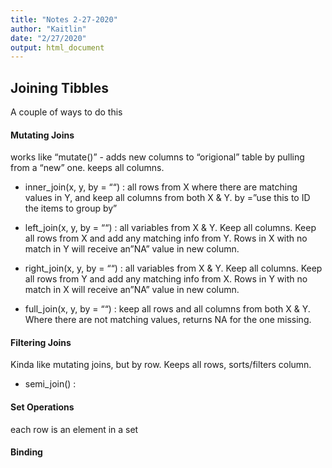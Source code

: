 ```yaml
---
title: "Notes 2-27-2020"
author: "Kaitlin"
date: "2/27/2020"
output: html_document
---
```

## Joining Tibbles

A couple of ways to do this
 
#### Mutating Joins 
works like "mutate()" - adds new columns to "origional" table by pulling from a "new" one. keeps all columns.

- inner_join(x, y, by = "") : all rows from X where there are matching values in Y, and keep all columns from both X & Y. by = "use this to ID the items to group by"

- left_join(x, y, by = "") : all variables from X & Y. Keep all columns. Keep all rows from X and add any matching info from Y. Rows in X with no match in Y will receive an "NA" value in new column.

- right_join(x, y, by = "") : all variables from X & Y. Keep all columns. Keep all rows from Y and add any matching info from X. Rows in Y with no match in X will receive an "NA" value in new column.

- full_join(x, y, by = "") : keep all rows and all columns from both X & Y. Where there are not matching values, returns NA for the one missing.

#### Filtering Joins
Kinda like mutating joins, but by row. Keeps all rows, sorts/filters column. 

- semi_join() : 

#### Set Operations 
each row is an element in a set

#### Binding  